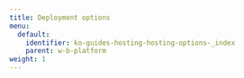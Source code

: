 ---
title: Deployment options
menu:
  default:
    identifier: ko-guides-hosting-hosting-options-_index
    parent: w-b-platform
weight: 1
---

